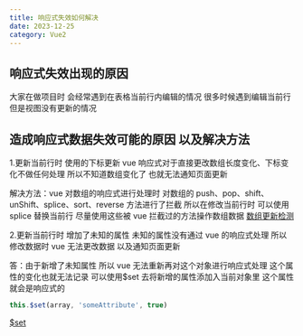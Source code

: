 ```yaml
---
title: 响应式失效如何解决
date: 2023-12-25
category: Vue2
---
```


## 响应式失效出现的原因

大家在做项目时 会经常遇到在表格当前行内编辑的情况 很多时候遇到编辑当前行 但是视图没有更新的情况

## 造成响应式数据失效可能的原因 以及解决方法

1.更新当前行时 使用的下标更新 vue 响应式对于直接更改数组长度变化、下标变化不做任何处理 所以不知道数组变化了 也就无法通知页面更新

解决方法：vue 对数组的响应式进行处理时 对数组的 push、pop、shift、unShift、splice、sort、reverse 方法进行了拦截 所以在修改当前行时 可以使用 splice 替换当前行 尽量使用这些被 vue 拦截过的方法操作数组数据
[数组更新检测](https://v2.cn.vuejs.org/v2/guide/list.html#%E6%95%B0%E7%BB%84%E6%9B%B4%E6%96%B0%E6%A3%80%E6%B5%8B)

2.更新当前行时 增加了未知的属性 未知的属性没有通过 vue 的响应式处理 所以修改数据时 vue 无法更改数据 以及通知页面更新

答：由于新增了未知属性 所以 vue 无法重新再对这个对象进行响应式处理 这个属性的变化也就无法记录 可以使用$set 去将新增的属性添加入当前对象里 这个属性就会是响应式的

```js
this.$set(array, 'someAttribute', true)
```

<a href="https://v2.cn.vuejs.org/v2/api/#Vue-set" target="_blank">
	$set
</a>
